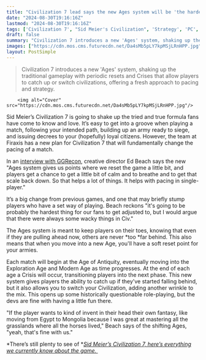 ```yaml
---
title: "Civilization 7 lead says the new Ages system will be 'the hardest thing' for fans to learn: 'It changes the fundamental structure of the game'"
date: "2024-08-30T19:16:16Z"
lastmod: "2024-08-30T19:16:16Z"
tags: ['Civilization 7', "Sid Meier's Civilization", 'Strategy', 'PC', 'Turn-Based', '4X']
draft: false
summary: "Civilization 7 introduces a new 'Ages' system, shaking up the traditional gameplay with periodic resets and Crises that allow players to catch up or switch civilizations, offering a fresh approach to pacing and strategy."
images: ["https://cdn.mos.cms.futurecdn.net/Da4sMb5pLY7kpMSjLRnHPP.jpg"]
layout: PostSimple
---
```

> Civilization 7 introduces a new 'Ages' system, shaking up the traditional gameplay with periodic resets and Crises that allow players to catch up or switch civilizations, offering a fresh approach to pacing and strategy.


        <img alt="Cover" src="https://cdn.mos.cms.futurecdn.net/Da4sMb5pLY7kpMSjLRnHPP.jpg"/>
        
Sid Meier’s Civilization 7 is going to shake up the tried and true formula fans have come to know and love. It’s easy to get into a groove when playing a match, following your intended path, building up an army ready to siege, and issuing decrees to your (hopefully) loyal citizens. However, the team at Firaxis has a new plan for Civilization 7 that will fundamentally change the pacing of a match. 

In an [interview with GGRecon](https://www.ggrecon.com/articles/civilization-7-interview-ages-system/), creative director Ed Beach says the new "Ages system gives us points where we reset the game a little bit, and players get a chance to get a little bit of calm and to breathe and to get that scale back down. So that helps a lot of things. It helps with pacing in single-player." 

It’s a big change from previous games, and one that may briefly stump players who have a set way of playing. Beach reckons "it's going to be probably the hardest thing for our fans to get adjusted to, but I would argue that there were always some wacky things in Civ." 

The Ages system is meant to keep players on their toes, knowing that even if they are pulling ahead now, others are never *too *far behind. This also means that when you move into a new Age, you'll have a soft reset point for your armies. 

Each match will begin at the Age of Antiquity, eventually moving into the Exploration Age and Modern Age as time progresses. At the end of each age a Crisis will occur, transitioning players into the next phase. This new system gives players the ability to catch up if they've started falling behind, but it also allows you to switch your Civilization, adding another wrinkle to the mix. This opens up some historically questionable role-playing, but the devs are fine with having a little fun there. 

"If the player wants to kind of invent in their head their own fantasy, like moving from Egypt to Mongolia because I was great at mastering all the grasslands where all the horses lived," Beach says of the shifting Ages, "yeah, that's fine with us." 

*There’s still plenty to see of *[<em>Sid Meier’s Civilization 7, here’s everything we currently know about the game. </em>](https://www.gamesradar.com/games/strategy/civilization-7-guide/)
        